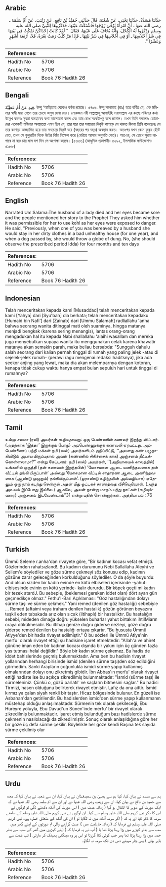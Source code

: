 ## Arabic


<div dir="rtl" lang="ar" style={{fontSize:'larger',backgroundColor:'#f8f9fa',padding:20}}>
حَدَّثَنَا مُسَدَّدٌ، حَدَّثَنَا يَحْيَى، عَنْ شُعْبَةَ، قَالَ حَدَّثَنِي حُمَيْدُ بْنُ نَافِعٍ، عَنْ زَيْنَبَ، عَنْ أُمِّ سَلَمَةَ ـ رضى الله عنها ـ أَنَّ امْرَأَةً تُوُفِّيَ زَوْجُهَا فَاشْتَكَتْ عَيْنَهَا، فَذَكَرُوهَا لِلنَّبِيِّ صلى الله عليه وسلم وَذَكَرُوا لَهُ الْكُحْلَ، وَأَنَّهُ يُخَافُ عَلَى عَيْنِهَا، فَقَالَ ‏ "‏ لَقَدْ كَانَتْ إِحْدَاكُنَّ تَمْكُثُ فِي بَيْتِهَا فِي شَرِّ أَحْلاَسِهَا ـ أَوْ فِي أَحْلاَسِهَا فِي شَرِّ بَيْتِهَا ـ فَإِذَا مَرَّ كَلْبٌ رَمَتْ بَعْرَةً، فَلاَ، أَرْبَعَةَ أَشْهُرٍ وَعَشْرًا ‏"‏‏.‏
</div>
<div style={{backgroundColor:'#f8f9fa',padding:20, marginBottom: 10}}><table> <thead> <tr> <th>References:</th> <th></th> </tr> </thead> <tbody><tr><td>Hadith No</td><td>5706</td></tr><tr><td>Arabic No</td><td>5706</td></tr><tr><td>Reference</td><td>Book 76 Hadith 26</td></tr></tbody></table></div>

## Bengali


<div dir="ltr" lang="bn" style={{fontSize:'larger',backgroundColor:'#f8f9fa',padding:20}}>
فِيهِ عَنْ أُمِّ عَطِيَّةَ. উম্মু ‘আত্বিয়্যাহ থেকেও বর্ণনা রয়েছে। ৫৭০৬. উম্মু সালামাহ (রাঃ) হতে বর্ণিত যে, এক মহিলার স্বামী মারা গেলে তার চোখে অসুখ দেখা দেয়। লোকজন নবী সাল্লাল্লাহু আলাইহি ওয়াসাল্লাম এর কাছে মহিলার কথা উল্লেখ করতঃ সুরমা ব্যবহারের কথা আলোচনা করল এবং তার চোখ সংকটাপন্ন বলে জানাল। তখন তিনি বললেনঃ তোমাদের একেকটি মহিলার অবস্থাতো এমন ছিল যে, তার ঘরে তার সবচেয়ে নিকৃষ্ট কাপড়ে সে থাকত কিংবা তিনি বলেছেনঃ সে তার কাপড়ে আচ্ছাদিত হয়ে তার সবচেয়ে নিকৃষ্ট ঘরে (বছরের পর বছর) অবস্থান করত। অতঃপর যখন কোন কুকুর হেঁটে যেত, তখন সে কুকুরটির দিকে উটের বিষ্ঠা নিক্ষেপ করে (বেরিয়ে আসার অনুমতি পেত)। অতএব, সে চোখে সুরমা লাগাবে না বরং চার মাস দশ দিন সে অপেক্ষা করবে। [৫৩৩৬] (আধুনিক প্রকাশনী- ৫২৯২, ইসলামিক ফাউন্ডেশন- ৫১৮৮)
</div>
<div style={{backgroundColor:'#f8f9fa',padding:20, marginBottom: 10}}><table> <thead> <tr> <th>References:</th> <th></th> </tr> </thead> <tbody><tr><td>Hadith No</td><td>5706</td></tr><tr><td>Arabic No</td><td>5706</td></tr><tr><td>Reference</td><td>Book 76 Hadith 26</td></tr></tbody></table></div>

## English


<div dir="ltr" lang="en" style={{fontSize:'larger',backgroundColor:'#f8f9fa',padding:20}}>
Narrated Um Salama:The husband of a lady died and her eyes became sore and the people mentioned her story to the Prophet They asked him whether it was permissible for her to use kohl as her eyes were exposed to danger. He said, "Previously, when one of you was bereaved by a husband she would stay in her dirty clothes in a bad unhealthy house (for one year), and when a dog passed by, she would throw a globe of dung. No, (she should observe the prescribed period Idda) for four months and ten days
</div>
<div style={{backgroundColor:'#f8f9fa',padding:20, marginBottom: 10}}><table> <thead> <tr> <th>References:</th> <th></th> </tr> </thead> <tbody><tr><td>Hadith No</td><td>5706</td></tr><tr><td>Arabic No</td><td>5706</td></tr><tr><td>Reference</td><td>Book 76 Hadith 26</td></tr></tbody></table></div>

## Indonesian


<div dir="ltr" lang="id" style={{fontSize:'larger',backgroundColor:'#f8f9fa',padding:20}}>
Telah menceritakan kepada kami [Musaddad] telah menceritakan kepada kami [Yahya] dari [Syu'bah] dia berkata; telah menceritakan kepadaku [Humaid bin Nafi'] dari [Zainab] dari [Ummu Salamah] radliallahu 'anha bahwa seorang wanita ditinggal mati oleh suaminya, hingga matanya menjadi bengkak (karena sering menangis), lantas orang-orang mengadukan hal itu kepada Nabi shallallahu 'alaihi wasallam dan mereka juga menyebutkan supaya wanita itu menggunakan celak karena khawatir matanya akan semakin parah, maka beliau bersabda: "Sungguh dahulu salah seorang dari kalian pernah tinggal di rumah yang paling jelek -atau di sejelek-jelek rumah- (perawi ragu mengenai redaksi haditsnya), jika ada seekor anjing yang lewat, maka dia akan melemparnya dengan kotoran, kenapa tidak cukup waktu hanya empat bulan sepuluh hari untuk tinggal di rumahnya?
</div>
<div style={{backgroundColor:'#f8f9fa',padding:20, marginBottom: 10}}><table> <thead> <tr> <th>References:</th> <th></th> </tr> </thead> <tbody><tr><td>Hadith No</td><td>5706</td></tr><tr><td>Arabic No</td><td>5706</td></tr><tr><td>Reference</td><td>Book 76 Hadith 26</td></tr></tbody></table></div>

## Tamil


<div dir="ltr" lang="ta" style={{fontSize:'larger',backgroundColor:'#f8f9fa',padding:20}}>
உம்மு சலமா (ரலி) அவர்கள் கூறியதாவது: ஒரு பெண்ணின் கணவர் இறந்து விட்டார். (அதற்காக ‘இத்தா’ இருக்கும் போது) அப்பெண்ணுக்குக் கண்வலி ஏற்பட்டது. அப்பெண்ணைப் பற்றி மக்கள் நபி (ஸல்) அவர்களிடம் குறிப்பிட்டு, ‘‘அவளது கண் பழுதாகிவிடும் அபாய மிருப்பதால் அவள் (கண்ணில் சிகிச்சைக் காக) அஞ்சனம் தீட்டிக்கொள்ளலாமா?” என்று கேட்டனர். நபி (ஸல்) அவர்கள், ‘‘(அறியாமைக் காலத்தில்) உங்களில் ஒருத்தி (தன் கணவன் இறந்தபின்) ‘மோசமான ஆடை யணிந்தவளாக தன் வீட்டில் தங்கி யிருப்பாள்’ அல்லது ‘மோசமான வீட்டில் சாதாரண ஆடை அணிந்தவளாக (ஆண்டு முழுதும்) தங்கியிருப்பாள்’. (ஓராண்டு கழிந்தபின் அவ்வழியாக) ஏதேனும் ஒரு நாய் கடந்து சென்றால் அதன் மீது ஒட்டகச் சாணத்தை வீசியெறிவாள். (அந்த அவலம் இப்போது இல்லை.) ஆகவே, அவள் நான்கு மாதம் பத்து நாட்கள் (கழியும்வரை) அஞ்சனம் இடவேண்டாம்”31 என்று பதில் சொன்னார்கள். அத்தியாயம் : 76
</div>
<div style={{backgroundColor:'#f8f9fa',padding:20, marginBottom: 10}}><table> <thead> <tr> <th>References:</th> <th></th> </tr> </thead> <tbody><tr><td>Hadith No</td><td>5706</td></tr><tr><td>Arabic No</td><td>5706</td></tr><tr><td>Reference</td><td>Book 76 Hadith 26</td></tr></tbody></table></div>

## Turkish


<div dir="ltr" lang="tr" style={{fontSize:'larger',backgroundColor:'#f8f9fa',padding:20}}>
Ümmü Seleme r.anha'dan rivayete göre, "Bir kadının kocası vefat etmişti. Gözlerinden rahatsızland!. Bu kadının durumunu Nebi Sallallahu Aleyhi ve Sellem'e söylediler ve göze sürme çekmeyi söz konusu edip, kadının gözüne zarar geleceğinden korkulduğunu söylediler. O da şöyle buyurdu: And olsun sizden bir kadın evinde en kötü elbiseleri içerisinde -yahut: elbisesinde evinin en kötü yerinde- kalır dururdu. Bir köpek geçti mi kadın bir tezek atardJ. Bu sebeple, (beklemesi gereken iddet olan) dört ayan gün geçmedikçe olmaz." Fethu'l-Bari Açıklaması: "Göz hastalığından dolayı sürme taşı ve sürme çekmek." Yani remed (denilen göz hastalığı) sebebiyle ... Remed (aftaimi veya traham denilen hastalık) gözün görünen beyazını teşkil eden tabakada arız olan sıcak (iltihaplı) bir hastalıktır. Bu hastalığın sebebi, mideden dimağa doğru yükselen buharlar yahut birtakım ihtilMiarın oraya dökülmesidir. Bu iltihap genize doğru giderse nezleyi, göze doğru giderse remed denilen bu hastalığı ortaya çıkartır. "Bu hususta Ümmü Atiyye'den bir hadis rivayet edilmiştir." O bu sözleri ile Ümmü Atiye'nin merfu' olarak rivayet ettiği şu hadisine işaret etmektedir: "Allah'a ve ahiret gününe iman eden bir kadının kocası dışında bir yakını için üç günden fazla yas tutması helal değildir." Böyle bir kadın sürme çekemez. Bu hadis de iddet bahislerinde geçmiş bulunmaktadır. Ama ben bu hadisin rivayet yollarından herhangi birisinde ismid (denilen sürme taşı)den söz edildiğini görmedim. Sanki Arapların çoğunlukla ismidi sürme yapıp kullanmış olmalarından dolayı onu zikretmiş gibidir. İbn Abbas'ın merfu' olarak rivayet ettiği hadiste ise bu açıkça zikredilmiş bulunmaktadır: "İsmid (sürme taşı) ile sürmeleniniz. Çünkü o, gözü parlatıl' ve saçların bitmesini sağlar." Bu hadisi Tirmizi, hasen olduğunu belirterek rivayet etmiştir. Lafız da ona aittir. İsmid kırmızıya çalan siyah renkli bir taştır. Hicaz bölgesinde bulunur. En güzeli ise Asbahan'dan getirilendir. Bu hadislerden ismid'den sürme yapıp kullanmanın müstehap olduğu anlaşılmaktadır. Sürmenin tek olarak çekileceği, Ebu Hureyre yoluyla, Ebu Davud'un Sünen'inde merfu' bir rivayet olarak zikredilmiş bulunmaktadır. İşaret etmiş bulunduğum bazı hadislerde sürme çekmenin nasılolacağı da zikredilmiştir. Sonuç olarak anlaşıldığına göre her bir göze üç defa sürme çekilir. Böylelikle her göze kendi Başına tek sayıda sürme çekilmiş olur
</div>
<div style={{backgroundColor:'#f8f9fa',padding:20, marginBottom: 10}}><table> <thead> <tr> <th>References:</th> <th></th> </tr> </thead> <tbody><tr><td>Hadith No</td><td>5706</td></tr><tr><td>Arabic No</td><td>5706</td></tr><tr><td>Reference</td><td>Book 76 Hadith 26</td></tr></tbody></table></div>

## Urdu


<div dir="rtl" lang="ur" style={{fontSize:'larger',backgroundColor:'#f8f9fa',padding:20}}>
ہم سے مسدد نے بیان کیا، کہا ہم سے یحییٰ بن سعیدقطان نے بیان کیا، ان سے شعبہ نے بیان کیا کہ مجھ سے حمید بن نافع نے بیان کیا، ان سے زینب رضی اللہ عنہا نے اور ان سے ام سلمہ رضی اللہ عنہا نے کہ ایک عورت کے شوہر کا انتقال ہو گیا ( زمانہ عدت میں ) اس عورت کی آنکھ دکھنے لگی تو لوگوں نے اس کا ذکر نبی کریم صلی اللہ علیہ وسلم سے کیا۔ ان لوگوں نے نبی کریم صلی اللہ علیہ وسلم کے سامنے سرمہ کا ذکر کیا اور یہ کہ ( اگر سرمہ آنکھ میں نہ لگایا تو ) ان کی آنکھ کے متعلق خطرہ ہے۔ نبی کریم صلی اللہ علیہ وسلم نے فرمایا کہ ( زمانہ جاہلیت میں ) عدت گزارنے والی تم عورتوں کے اپنے گھر میں سب سے بدتر کپڑے میں پڑا رہنا پڑتا تھا یا ( آپ نے یہ فرمایا کہ ) اپنے کپڑوں میں گھر کے سب سے بدتر حصہ میں پڑا رہنا پڑتا تھا پھر جب کوئی کتا گزرتا تو اس پر وہ مینگنی پھینک کر مارتی ( تب عدت سے باہر ہوتی ) پس چار مہینے دس دن تک سرمہ نہ لگاؤ۔
</div>
<div style={{backgroundColor:'#f8f9fa',padding:20, marginBottom: 10}}><table> <thead> <tr> <th>References:</th> <th></th> </tr> </thead> <tbody><tr><td>Hadith No</td><td>5706</td></tr><tr><td>Arabic No</td><td>5706</td></tr><tr><td>Reference</td><td>Book 76 Hadith 26</td></tr></tbody></table></div>